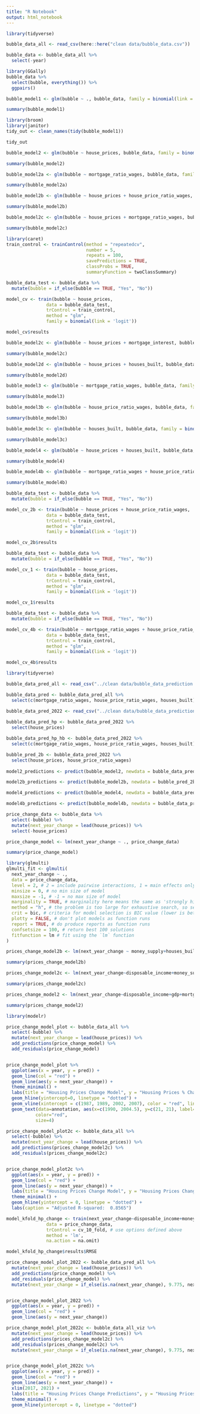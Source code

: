 ```yaml
---
title: "R Notebook"
output: html_notebook
---
```


```r
library(tidyverse)

bubble_data_all <- read_csv(here::here("clean data/bubble_data.csv"))
```

```r
bubble_data <- bubble_data_all %>% 
  select(-year)
```


```r
library(GGally)
bubble_data %>% 
  select(bubble, everything()) %>% 
  ggpairs()
```

```r
bubble_model1 <- glm(bubble ~ ., bubble_data, family = binomial(link = 'logit'))

summary(bubble_model1)
```

```r
library(broom)
library(janitor)
tidy_out <- clean_names(tidy(bubble_model1))

tidy_out
```


```r
bubble_model2 <- glm(bubble ~ house_prices, bubble_data, family = binomial(link = 'logit'))

summary(bubble_model2)
```


```r
bubble_model2a <- glm(bubble ~ mortgage_ratio_wages, bubble_data, family = binomial(link = 'logit'))

summary(bubble_model2a)
```



```r
bubble_model2b <- glm(bubble ~ house_prices + house_price_ratio_wages, bubble_data, family = binomial(link = 'logit'))

summary(bubble_model2b)
```

```r
bubble_model2c <- glm(bubble ~ house_prices + mortgage_ratio_wages, bubble_data, family = binomial(link = 'logit'))

summary(bubble_model2c)
```
```r
library(caret)
train_control <- trainControl(method = "repeatedcv", 
                              number = 5,
                              repeats = 100,
                              savePredictions = TRUE, 
                              classProbs = TRUE, 
                              summaryFunction = twoClassSummary)
```

```r

bubble_data_test <- bubble_data %>% 
  mutate(bubble = if_else(bubble == TRUE, "Yes", "No"))

model_cv <- train(bubble ~ house_prices,
               data = bubble_data_test,
               trControl = train_control,
               method = "glm",
               family = binomial(link = 'logit'))
```
```r
model_cv$results
```




```r
bubble_model2c <- glm(bubble ~ house_prices + mortgage_interest, bubble_data, family = binomial(link = 'logit'))

summary(bubble_model2c)
```

```r
bubble_model2d <- glm(bubble ~ house_prices + houses_built, bubble_data, family = binomial(link = 'logit'))

summary(bubble_model2d)
```




```r
bubble_model3 <- glm(bubble ~ mortgage_ratio_wages, bubble_data, family = binomial(link = 'logit'))

summary(bubble_model3)

```

```r
bubble_model3b <- glm(bubble ~ house_price_ratio_wages, bubble_data, family = binomial(link = 'logit'))

summary(bubble_model3b)
```

```r
bubble_model3c <- glm(bubble ~ houses_built, bubble_data, family = binomial(link = 'logit'))

summary(bubble_model3c)
```

```r
bubble_model4 <- glm(bubble ~ house_prices + houses_built, bubble_data, family = binomial(link = 'logit'))

summary(bubble_model4)
```

```r
bubble_model4b <- glm(bubble ~ mortgage_ratio_wages + house_price_ratio_wages + houses_built, bubble_data, family = binomial(link = 'logit'))

summary(bubble_model4b)
```

```r
bubble_data_test <- bubble_data %>% 
  mutate(bubble = if_else(bubble == TRUE, "Yes", "No"))

model_cv_2b <- train(bubble ~ house_prices + house_price_ratio_wages,
               data = bubble_data_test,
               trControl = train_control,
               method = "glm",
               family = binomial(link = 'logit'))
```

```r
model_cv_2b$results
```

```r
bubble_data_test <- bubble_data %>% 
  mutate(bubble = if_else(bubble == TRUE, "Yes", "No"))

model_cv_1 <- train(bubble ~ house_prices,
               data = bubble_data_test,
               trControl = train_control,
               method = "glm",
               family = binomial(link = 'logit'))
```

```r
model_cv_1$results
```

```r
bubble_data_test <- bubble_data %>% 
  mutate(bubble = if_else(bubble == TRUE, "Yes", "No"))

model_cv_4b <- train(bubble ~ mortgage_ratio_wages + house_price_ratio_wages + houses_built,
               data = bubble_data_test,
               trControl = train_control,
               method = "glm",
               family = binomial(link = 'logit'))

model_cv_4b$results

```

```r
library(tidyverse)

bubble_data_pred_all <- read_csv("../clean data/bubble_data_prediction.csv")

bubble_data_pred <- bubble_data_pred_all %>% 
  select(c(mortgage_ratio_wages, house_price_ratio_wages, houses_built)) 

bubble_data_pred_2022 <- read_csv("../clean data/bubble_data_prediction_2022.csv")
  
bubble_data_pred_hp <- bubble_data_pred_2022 %>% 
  select(house_prices) 

bubble_data_pred_hp_hb <- bubble_data_pred_2022 %>% 
  select(c(mortgage_ratio_wages, house_price_ratio_wages, houses_built)) 

bubble_pred_2b <- bubble_data_pred_2022 %>% 
  select(house_prices, house_price_ratio_wages)
  
model2_predictions <- predict(bubble_model2, newdata = bubble_data_pred_hp, type = "response")

model2b_predictions <- predict(bubble_model2b, newdata = bubble_pred_2b, type = "response")

model4_predictions <- predict(bubble_model4, newdata = bubble_data_pred_hp_hb, type = "response")

model4b_predictions <- predict(bubble_model4b, newdata = bubble_data_pred_hp_hb, type = "response")

```




```r
price_change_data <- bubble_data %>% 
  select(-bubble) %>% 
  mutate(next_year_change = lead(house_prices)) %>% 
  select(-house_prices) 
```

```r
price_change_model <- lm(next_year_change ~ ., price_change_data)

summary(price_change_model)
```

```r
library(glmulti)
glmulti_fit <- glmulti(
  next_year_change ~ ., 
  data = price_change_data, 
  level = 2, # 2 = include pairwise interactions, 1 = main effects only (main effect = no pairwise interactions)
  minsize = 0, # no min size of model
  maxsize = -1, # -1 = no max size of model
  marginality = TRUE, # marginality here means the same as 'strongly hierarchical' interactions, i.e. include pairwise interactions only if both predictors present in the model as main effects.
  method = "h", # the problem is too large for exhaustive search, so search using a genetic algorithm
  crit = bic, # criteria for model selection is BIC value (lower is better)
  plotty = FALSE, # don't plot models as function runs
  report = TRUE, # do produce reports as function runs
  confsetsize = 100, # return best 100 solutions
  fitfunction = lm # fit using the `lm` function
)
```

```r
prices_change_model2b <- lm(next_year_change ~ money_supply+houses_built+interest_rates+gdp+house_price_ratio_wages+interest_rates:houses_built+gdp:houses_built+house_price_ratio_wages:houses_built, price_change_data)

summary(prices_change_model2b)
```


```r
prices_change_model2c <- lm(next_year_change~disposable_income+money_supply+houses_built+interest_rates+house_price_ratio_wages+mortgage_interest+houses_built:disposable_income+interest_rates:money_supply+interest_rates:houses_built+house_price_ratio_wages:disposable_income, price_change_data)

summary(prices_change_model2c)
```



```r
prices_change_model2 <- lm(next_year_change~disposable_income+gdp+mortgage_interest+mortgage_ratio_wages, price_change_data)

summary(prices_change_model2)
```

```r
library(modelr)

price_change_model_plot <- bubble_data_all %>% 
  select(-bubble) %>% 
  mutate(next_year_change = lead(house_prices)) %>%
  add_predictions(price_change_model) %>% 
  add_residuals(price_change_model)


price_change_model_plot %>% 
  ggplot(aes(x = year, y = pred)) + 
  geom_line(col = "red") +
  geom_line(aes(y = next_year_change)) +
  theme_minimal() +
  labs(title = "Housing Prices Change Model", y = "Housing Prices % Change", x = "Year") +
  geom_hline(yintercept=0, linetype = "dotted") +
  geom_vline(xintercept = c(1987, 1989, 2002, 2007), color = "red", linetype = "dotted")+
  geom_text(data=annotation, aes(x=c(1990, 2004.5), y=c(21, 21), label=c("Bubble Years 87-89", "Bubble Years 02-07")),                 , 
           color="red", 
           size=4)
```


```r
price_change_model_plot2c <- bubble_data_all %>% 
  select(-bubble) %>% 
  mutate(next_year_change = lead(house_prices)) %>%
  add_predictions(prices_change_model2c) %>% 
  add_residuals(prices_change_model2c)


price_change_model_plot2c %>% 
  ggplot(aes(x = year, y = pred)) + 
  geom_line(col = "red") +
  geom_line(aes(y = next_year_change)) +
  labs(title = "Housing Prices Change Model", y = "Housing Prices Change %", x = "Year") +
  theme_minimal() +
  geom_hline(yintercept = 0, linetype = "dotted") +
  labs(caption = "Adjusted R-squared:  0.8565")
```




```r

model_kfold_hp_change <- train(next_year_change~disposable_income+money_supply+houses_built+interest_rates+house_price_ratio_wages+mortgage_interest+houses_built:disposable_income+interest_rates:money_supply+interest_rates:houses_built+house_price_ratio_wages:disposable_income,
               data = price_change_data,
               trControl = cv_10_fold, # use options defined above
               method = 'lm',
               na.action = na.omit)

model_kfold_hp_change$results$RMSE
```


```r
price_change_model_plot_2022 <- bubble_data_pred_all %>% 
  mutate(next_year_change = lead(house_prices)) %>%
  add_predictions(price_change_model) %>% 
  add_residuals(price_change_model) %>% 
  mutate(next_year_change = if_else(is.na(next_year_change), 9.775, next_year_change)) #impute value lost from lag


price_change_model_plot_2022 %>% 
  ggplot(aes(x = year, y = pred)) + 
  geom_line(col = "red") +
  geom_line(aes(y = next_year_change))
```


```r
price_change_model_plot_2022c <- bubble_data_all_viz %>% 
  mutate(next_year_change = lead(house_prices)) %>%
  add_predictions(prices_change_model2c) %>% 
  add_residuals(prices_change_model2c) %>% 
  mutate(next_year_change = if_else(is.na(next_year_change), 9.775, next_year_change)) #impute value lost from lag


price_change_model_plot_2022c %>% 
  ggplot(aes(x = year, y = pred)) + 
  geom_line(col = "red") +
  geom_line(aes(y = next_year_change)) + 
  xlim(2017, 2021) +
  labs(title = "Housing Prices Change Predictions", y = "Housing Prices Change %", x = "Year") +
  theme_minimal() +
  geom_hline(yintercept = 0, linetype = "dotted") 
```

